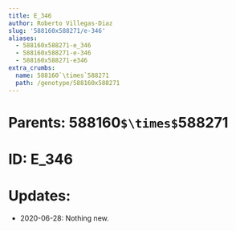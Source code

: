 ```yaml
---
title: E_346
author: Roberto Villegas-Diaz
slug: '588160x588271/e-346'
aliases:
  - 588160x588271-e_346
  - 588160x588271-e-346
  - 588160x588271-e346
extra_crumbs:
  name: 588160`\times`588271
  path: /genotype/588160x588271
---
```


# **Parents**: 588160`$\times$`588271
# **ID**: E_346
# **Updates**: 
 - 2020-06-28: Nothing new.
